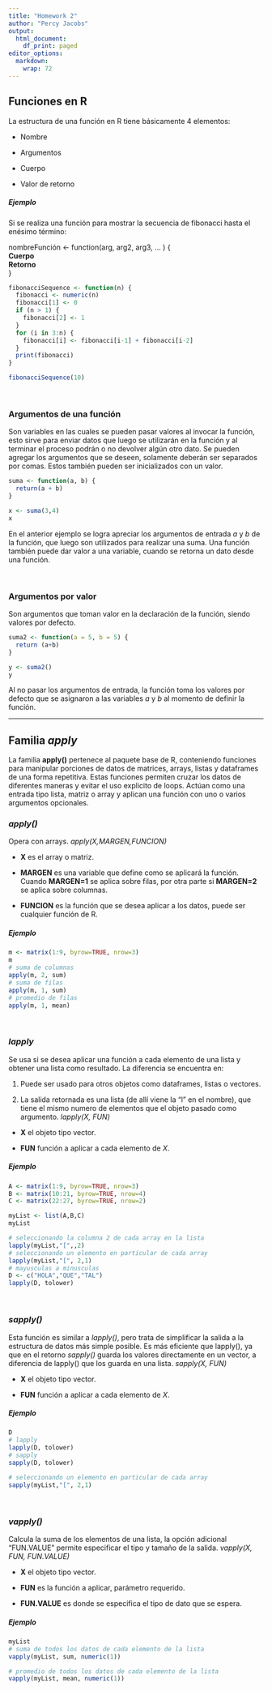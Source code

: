 ```yaml
---
title: "Homework 2"
author: "Percy Jacobs"
output:
  html_document:
    df_print: paged
editor_options: 
  markdown: 
    wrap: 72
---
```


## Funciones en R

La estructura de una función en R tiene básicamente 4 elementos:

-   Nombre

-   Argumentos

-   Cuerpo

-   Valor de retorno

##### Ejemplo

Si se realiza una función para mostrar la secuencia de fibonacci hasta el enésimo término:

nombreFunción <- function(arg, arg2, arg3, ... ) {  
  **Cuerpo**  
  **Retorno**  
}  

```r
fibonacciSequence <- function(n) {
  fibonacci <- numeric(n)
  fibonacci[1] <- 0
  if (n > 1) {
    fibonacci[2] <- 1
  }
  for (i in 3:n) {
    fibonacci[i] <- fibonacci[i-1] + fibonacci[i-2]
  }
  print(fibonacci)
}

fibonacciSequence(10)
```
\

### Argumentos de una función

Son variables en las cuales se pueden pasar valores al invocar la función, esto sirve para enviar datos que luego se utilizarán en la función y al terminar el proceso podrán o no devolver algún otro dato. 
Se pueden agregar los argumentos que se deseen, solamente deberán ser separados por comas. Estos también pueden ser inicializados con un valor.

```r
suma <- function(a, b) {
  return(a + b)
}

x <- suma(3,4)
x
```

En el anterior ejemplo se logra apreciar los argumentos de entrada *a* y *b* de la función, que luego son utilizados para realizar una suma. Una función también puede dar valor a una variable, cuando se retorna un dato desde una función.

\

### Argumentos por valor
Son argumentos que toman valor en la declaración de la función, siendo valores por defecto.

```r
suma2 <- function(a = 5, b = 5) {
  return (a+b)
}

y <- suma2()
y
```
Al no pasar los argumentos de entrada, la función toma los valores por defecto que se asignaron a las variables *a* y *b* al momento de definir la función.


***
## Familia *apply*

La familia **apply()** pertenece al paquete base de R, conteniendo funciones para manipular porciones de datos de matrices, arrays, listas y dataframes de una forma repetitiva. Estas funciones permiten cruzar los datos de diferentes maneras y evitar el uso explicito de loops. Actúan como una entrada tipo lista, matriz o array y aplican una función con uno o varios argumentos opcionales.  

### *apply()*

Opera con arrays. *apply(X,MARGEN,FUNCION)*

-   **X** es el array o matriz.

-   **MARGEN** es una variable que define como se aplicará la función. Cuando **MARGEN=1** se aplica sobre filas, por otra parte si **MARGEN=2** se aplica sobre columnas.

-   **FUNCION** es la función que se desea aplicar a los datos, puede ser cualquier función de R.


##### Ejemplo

```r
m <- matrix(1:9, byrow=TRUE, nrow=3)
m
# suma de columnas
apply(m, 2, sum)
# suma de filas
apply(m, 1, sum)
# promedio de filas
apply(m, 1, mean)
```
\
  
### *lapply*

Se usa si se desea aplicar una función a cada elemento de una lista y obtener una lista como resultado.
La diferencia se encuentra en:

1.    Puede ser usado para otros objetos como dataframes, listas o vectores.

2.    La salida retornada es una lista (de allí viene la "l" en el nombre), que tiene el mismo numero de elementos que el objeto pasado como argumento. *lapply(X, FUN)*

-   **X** el objeto tipo vector.

-   **FUN** función a aplicar a cada elemento de *X*.

##### Ejemplo

```r
A <- matrix(1:9, byrow=TRUE, nrow=3)
B <- matrix(10:21, byrow=TRUE, nrow=4)
C <- matrix(22:27, byrow=TRUE, nrow=2)

myList <- list(A,B,C)
myList

# seleccionando la columna 2 de cada array en la lista
lapply(myList,"[",,2)
# seleccionando un elemento en particular de cada array
lapply(myList,"[", 2,1)
# mayusculas a minusculas
D <- c("HOLA","QUE","TAL")
lapply(D, tolower)
```

\

### *sapply()*

Esta función es similar a *lapply()*, pero trata de simplificar la salida a la estructura de datos más simple posible. Es más eficiente que lapply(), ya que en el retorno *sapply()* guarda los valores directamente en un vector, a diferencia de lapply() que los guarda en una lista. *sapply(X, FUN)*

-   **X** el objeto tipo vector.

-   **FUN** función a aplicar a cada elemento de *X*.

##### Ejemplo

```r
D
# lapply
lapply(D, tolower)
# sapply
sapply(D, tolower)

# seleccionando un elemento en particular de cada array
sapply(myList,"[", 2,1)
```

\

### *vapply()*

Calcula la suma de los elementos de una lista, la opción adicional "FUN.VALUE" permite especificar el tipo y tamaño de la salida. *vapply(X, FUN, FUN.VALUE)*

-   **X** el objeto tipo vector.

-   **FUN** es la función a aplicar, parámetro requerido.

-   **FUN.VALUE** es donde se especifica el tipo de dato que se espera.

##### Ejemplo

```r
myList
# suma de todos los datos de cada elemento de la lista
vapply(myList, sum, numeric(1))

# promedio de todos los datos de cada elemento de la lista
vapply(myList, mean, numeric(1))
```


